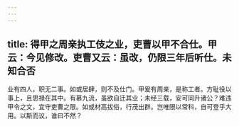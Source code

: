 ```yaml
---
---
---
```

title: 得甲之周亲执工伎之业，吏曹以甲不合仕。甲云：今见修改。吏曹又云：虽改，仍限三年后听仕。未知合否
---



业有四人，职无二事。如或居肆，则不及仕门。甲爰有周亲，是称工者。方耻役以事上，且思禄在其中。有慕九流，虽欲自迁其业；未经三载，安可同升诸公？难违甲令之文，宜守吏曹之限。如或材高拔俗，行茂出群。岂唯限以常科，自可登乎大用。以斯而议，谁曰不然？